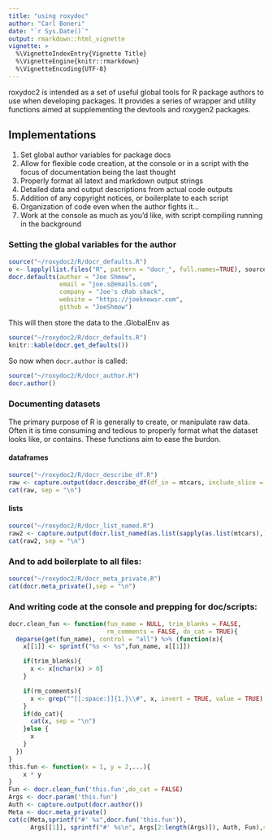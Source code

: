 ```yaml
---
title: "using roxydoc"
author: "Carl Boneri"
date: "`r Sys.Date()`"
output: rmarkdown::html_vignette
vignette: >
  %\VignetteIndexEntry{Vignette Title}
  %\VignetteEngine{knitr::rmarkdown}
  %\VignetteEncoding{UTF-8}
---
```


roxydoc2 is intended as a set of useful global tools for R package authors
to use when developing packages. It provides a series of wrapper and utility functions
aimed at supplementing the devtools and roxygen2 packages.

## Implementations
1) Set global author variables for package docs
2) Allow for flexible code creation, at the console or in a script with the 
   focus of documentation being the last thought
3) Properly format all latext and markdown output strings
4) Detailed data and output descriptions from actual code outputs
5) Addition of any copyright notices, or boilerplate to each script
6) Organization of code even when the author fights it...
7) Work at the console as much as you'd like, with script compiling running
   in the background


### Setting the global variables for the author 
```r
source("~/roxydoc2/R/docr_defaults.R")
o <- lapply(list.files("R", pattern = "docr_", full.names=TRUE), source)
docr.defaults(author = "Joe Shmow", 
              email = "joe.s@emails.com", 
              company = "Joe's cRab shack", 
              website = "https://joeknowsr.com", 
              github = "JoeShmow")
```

This will then store the data to the .GlobalEnv as
```r
source("~/roxydoc2/R/docr_defaults.R")
knitr::kable(docr.get_defaults())
```

So now when `docr.author` is called:
```r
source("~/roxydoc2/R/docr_author.R")
docr.author()
```


### Documenting datasets

The primary purpose of R is generally to create, or manipulate raw data.
Often it is time consuming and tedious to properly format what the dataset
looks like, or contains. These functions aim to ease the burdon.

#### dataframes
```r
source("~/roxydoc2/R/docr_describe_df.R")
raw <- capture.output(docr.describe_df(df_in = mtcars, include_slice = TRUE))
cat(raw, sep = "\n")
```
#### lists
```r
source("~/roxydoc2/R/docr_list_named.R")
raw2 <- capture.output(docr.list_named(as.list(sapply(as.list(mtcars),`[[`,1))))
cat(raw2, sep = "\n")
```


### And to add boilerplate to all files:
```r
source("~/roxydoc2/R/docr_meta_private.R")
cat(docr.meta_private(),sep = "\n")
```


### And writing code at the console and prepping for doc/scripts:
```r

docr.clean_fun <- function(fun_name = NULL, trim_blanks = FALSE,
                           rm_comments = FALSE, do_cat = TRUE){
  deparse(get(fun_name), control = "all") %>% (function(x){
    x[[1]] <- sprintf("%s <- %s",fun_name, x[[1]])

    if(trim_blanks){
      x <- x[nchar(x) > 0]
    }

    if(rm_comments){
      x <- grep("^[[:space:]]{1,}\\#", x, invert = TRUE, value = TRUE)
    }
    if(do_cat){
      cat(x, sep = "\n")
    }else {
      x
    }
  })
}
this.fun <- function(x = 1, y = 2,...){
    x * y
}
Fun <- docr.clean_fun('this.fun',do_cat = FALSE)
Args <- docr.param('this.fun')
Auth <- capture.output(docr.author())
Meta <- docr.meta_private()
cat(c(Meta,sprintf("#' %s",docr.fun('this.fun')),
      Args[[1]], sprintf("#' %s\n", Args[2:length(Args)]), Auth, Fun),sep = "\n")

```